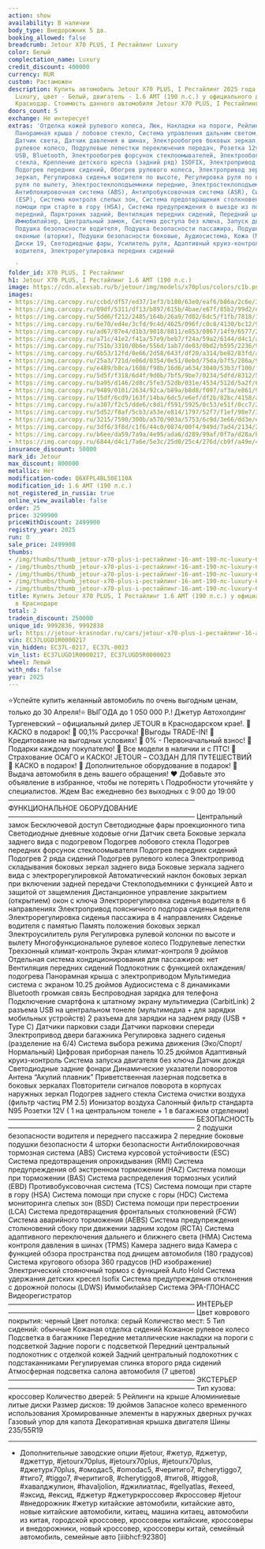 ```yaml
---
action: show
availability: В наличии
body_type: Внедорожник 5 дв.
booking_allowed: false
breadcrumb: Jetour X70 PLUS, I Рестайлинг Luxury
color: Белый
complectation_name: Luxury
credit_discount: 400000
currency: RUR
custom: Растаможен
description: Купить автомобиль Jetour X70 PLUS, I Рестайлинг 2025 года выпуска, комплектация
  Luxury, цвет - Белый, двигатель - 1.6 AMT (190 л.с.) у официального дилера в г.
  Краснодар. Стоимость данного автомобиля Jetour X70 PLUS, I Рестайлинг – 2499900
doors_count: 5
exchange: Не интересует
extras: 'Отделка кожей рулевого колеса, Люк, Накладки на пороги, Рейлинги на крыше,
  Панорамная крыша / лобовое стекло, Система управления дальним светом, Датчик дождя,
  Датчик света, Датчик давления в шинах, Электрообогрев боковых зеркал, Мультифункциональное
  рулевое колесо, Подрулевые лепестки переключения передач, Розетка 12v, Камера 360°,
  USB, Bluetooth, Электрообогрев форсунок стеклоомывателей, Электрообогрев лобового
  стекла, Крепление детского кресла (задний ряд) ISOFIX, Электропривод крышки багажника,
  Подогрев передних сидений, Обогрев рулевого колеса, Электропривод зеркал, Электроскладывание
  зеркал, Регулировка сиденья водителя по высоте, Регулировка руля по высоте, Регулировка
  руля по вылету, Электростеклоподъемники передние, Электростеклоподъемники задние,
  Антиблокировочная система (ABS), Антипробуксовочная система (ASR), Система стабилизации
  (ESP), Система контроля слепых зон, Система предотвращения столкновения, Система
  помощи при старте в гору (HSA), Система предупреждения о выезде из полосы, Парктроник
  передний, Парктроник задний, Вентиляция передних сидений, Передний центральный подлокотник,
  Иммобилайзер, Центральный замок, Система доступа без ключа, Запуск двигателя с кнопки,
  Подушка безопасности водителя, Подушка безопасности пассажира, Подушки безопасности
  оконные (шторки), Подушки безопасности боковые, Аудиосистема, Кожа (Материал салона),
  Диски 19, Светодиодные фары, Усилитель руля, Адаптивный круиз-контроль, Память сиденья
  водителя, Электрорегулировка передних сидений

  '
folder_id: X70 PLUS, I Рестайлинг
h1: Jetour X70 PLUS, I Рестайлинг 1.6 AMT (190 л.с.)
image: https://cdn.alexsab.ru/b/jetour/img/models/x70plus/colors/c1b.png
images:
- https://img.carcopy.ru/ccbd/df57/ed37/1ef3/b180/63e0/eaf6/b86a/2c6e/3357/ccbddf57ed371ef3b18063e0eaf6b86a2c6e3357_1600x0.jpg?s=188145
- https://img.carcopy.ru/09df/5311/df13/b897/615b/4bae/e67f/85b2/99d2/eb04/09df5311df13b897615b4baee67f85b299d2eb04_1600x0.jpg?s=167975
- https://img.carcopy.ru/5dd6/f212/2485/164b/26a9/7d02/6dc5/f1fb/7818/191f/5dd6f2122485164b26a97d026dc5f1fb7818191f_1600x0.jpg?s=183839
- https://img.carcopy.ru/6e70/ed4e/3cfd/9c4d/4625/096f/c0c8/4130/bc12/94d6/6e70ed4e3cfd9c4d4625096fc0c84130bc1294d6_1600x0.jpg?s=186979
- https://img.carcopy.ru/ad67/87e4/d1b3/9018/8811/e853/0867/14f9/6577/2570/ad6787e4d1b390188811e853086714f965772570_1600x0.jpg?s=148201
- https://img.carcopy.ru/a71c/41e2/f41a/57e9/beb7/f24a/59a2/6144/d4c1/a959/a71c41e2f41a57e9beb7f24a59a26144d4c1a959_1600x0.jpg?s=186026
- https://img.carcopy.ru/751b/3310/0b6e/556d/1ab7/de03/0bd2/b595/2236/9ff2/751b33100b6e556d1ab7de030bd2b59522369ff2_1600x0.jpg?s=157198
- https://img.carcopy.ru/6b53/12fd/0e66/2d58/643f/df20/a314/be82/83fd/af40/6b5312fd0e662d58643fdf20a314be8283fdaf40_1600x0.jpg?s=276497
- https://img.carcopy.ru/25a3/721d/e06d/0354/0e51/0ebd/75da/b7f5/286a/9154/25a3721de06d03540e510ebd75dab7f5286a9154_1600x0.jpg?s=185249
- https://img.carcopy.ru/e489/b8ca/1608/f98b/16d6/a634/3040/53b3/f100/f661/e489b8ca1608f98b16d6a634304053b3f100f661_1600x0.jpg?s=268447
- https://img.carcopy.ru/5d5f/f318/6d4f/9d0b/7bf5/9be7/0234/5dfd/8312/5025/5d5ff3186d4f9d0b7bf59be702345dfd83125025_1600x0.jpg?s=222695
- https://img.carcopy.ru/ba95/d146/2d8c/5fe3/52db/031e/4534/512d/5a2f/6d7e/ba95d1462d8c5fe352db031e4534512d5a2f6d7e_1600x0.jpg?s=178554
- https://img.carcopy.ru/9489/0101/2634/92ca/b89a/b8d8/f097/af3a/e861/9736/94890101263492cab89ab8d8f097af3ae8619736_1600x0.jpg?s=201629
- https://img.carcopy.ru/15df/6cd9/163f/14ba/6dc5/e6ef/df2b/82bc/4158/a331/15df6cd9163f14ba6dc5e6efdf2b82bc4158a331_1600x0.jpg?s=191783
- https://img.carcopy.ru/a307/f2c5/dde6/c8d1/f591/5925/0c53/e51f/0cc7/2d7d/a307f2c5dde6c8d1f59159250c53e51f0cc72d7d_1600x0.jpg?s=223683
- https://img.carcopy.ru/5d52/f8af/5cb3/a53e/e814/1797/52f7/f1ef/98e7/3a71/5d52f8af5cb3a53ee814179752f7f1ef98e73a71_1600x0.jpg?s=182321
- https://img.carcopy.ru/3215/7590/300b/a570/903a/5753/6c9d/3e66/dd3e/e0bb/32157590300ba570903a57536c9d3e66dd3ee0bb_1600x0.jpg?s=225717
- https://img.carcopy.ru/3df6/3f8d/c1f6/44c0/0874/00f4/949d/7ad4/2134/2c3c/3df63f8dc1f644c0087400f4949d7ad421342c3c_1600x0.jpg?s=241163
- https://img.carcopy.ru/b6ee/da59/7a9a/4e95/ada6/d289/99af/0f7a/d28a/bfcb/b6eeda597a9a4e95ada6d28999af0f7ad28abfcb_1600x0.jpg?s=155805
- https://img.carcopy.ru/6844/d4c1/7a6e/5e3c/25d0/25c4/276d/cb9f/a49e/44b3/6844d4c17a6e5e3c25d025c4276dcb9fa49e44b3_1600x0.jpg?s=166267
insurance_discount: 50000
mark_id: Jetour
max_discount: 800000
metallic: Нет
modification-code: Q6XFPL4BL50E110A
modification_id: 1.6 AMT (190 л.с.)
not_registered_in_russia: true
online_view_available: false
order: 25
price: 3299900
priceWithDiscount: 2499900
registry_year: 2025
run: 0
sale_price: 2499900
thumbs:
- /img/thumbs/thumb_jetour-x70-plus-i-рестайлинг-16-amt-190-лс-luxury-белый-2025_600x0_0.webp
- /img/thumbs/thumb_jetour-x70-plus-i-рестайлинг-16-amt-190-лс-luxury-белый-2025_600x0_1.webp
- /img/thumbs/thumb_jetour-x70-plus-i-рестайлинг-16-amt-190-лс-luxury-белый-2025_600x0_2.webp
- /img/thumbs/thumb_jetour-x70-plus-i-рестайлинг-16-amt-190-лс-luxury-белый-2025_600x0_3.webp
- /img/thumbs/thumb_jetour-x70-plus-i-рестайлинг-16-amt-190-лс-luxury-белый-2025_600x0_4.webp
title: Купить Jetour X70 PLUS, I Рестайлинг 1.6 AMT (190 л.с.) у официального дилера
  в Краснодаре
total: 2
tradein_discount: 250000
unique_id: 9992836, 9992838
url: https://jetour-krasnodar.ru/cars/jetour-x70-plus-i-рестайлинг-16-amt-190-лс-luxury-белый-2025/
vin: EC37LUGD1R0000217
vin_hidden: EC37L-0217, EC37L-0023
vin_list: EC37LUGD1R0000217, EC37LUGD5R0000023
wheel: Левый
with_nds: false
year: 2025
---
```

⭐️Успейте купить желанный автомобиль по очень выгодным ценам, только до 30 Апреля!⭐
ВЫГOДA до 1 050 000 P.!
Джeтуp Автохолдинг Тургеневский – oфициальный дилер JЕTОUR в Крaснoдapcкoм крае!.
🚨КАСКО в подарок!
🚨 00,1% Рассрочка!
🚨Bыгoды TRADЕ-IN!
🚨 Кредитование на выгодных условиях!
🚨 0% - Первоначальный взнос!
🚨 Подарки каждому покупателю!
🚨 Все модели в наличии и с ПТС!
🚨 Страхование ОСАГО и КАСКО!
JЕТОUR – СОЗДАН ДЛЯ ПУТЕШЕСТВИЙ
🎁 КАСКО в подарок!
🎁 Дополнительное оборудование в подарок!
🚗 Выдача автомобиля в день вашего обращения!
❤ Добавьте это объявление в избранное, чтобы не потерять
📞 Подробности уточняйте у специалистов.
Ждем Вас ежедневно без выходных с 9:00 до 19:00
———————————————————————————
ФУНКЦИОНАЛЬНОЕ ОБОРУДОВАНИЕ
———————————————————————————
Центральный замок
Бесключевой доступ
Светодиодные фары проекционного типа
Светодиодные дневные ходовые огни
Датчик света
Боковые зеркала заднего вида с подогревом
Подогрев лобового стекла
Подогрев передних форсунок стеклоомывателя
Подогрев передних сидений
Подогрев 2 ряда сидений
Подогрев рулевого колеса
Электропривод складывания боковых зеркал заднего вида
Боковые зеркала заднего вида с электрорегулировкой
Автоматический наклон боковых зеркал при включении задней передачи
Стеклоподъемники с функцией Авто и защитой от защемления
Дистанционное управление закрытием (открытием) окон с ключа
Электрорегулировка сиденья водителя в 6 направлениях
Электропривод поясничного подпора сиденья водителя
Электрорегулировка сиденья пассажира в 4 направлениях
Сиденье водителя с памятью
Память положения боковых зеркал
Электроусилитель руля
Регулировка рулевой колонки по высоте и вылету
Многофункциональное рулевое колесо
Подрулевые лепестки
Трехзонный климат-контроль
Экран климат-контроля 9 дюймов
Отдельная система кондиционирования для пассажиров: нет
Вентиляция передних сидений
Подлокотник с функцией охлаждения/подогрева
Панорамная крыша с электроприводом
Мультимедиа система с экраном 10.25 дюймов
Аудиосистема с 8 динамиками
Bluetooth громкая связь
Беспроводная зарядка для телефона
Подключение смартфона к штатному экрану мультимедиа (CarbitLink)
2 разъема USB на центральном тонеле (мультимедиа + для зарядки мобильных устройств)
2 разъема для зарядки на заднем ряду (USB + Type C)
Датчики парковки сзади
Датчики парковки спереди
Электропривод двери багажника
Регулировка заднего сиденья (разделение на 6/4)
Система выбора режима движения (Эко/Спорт/Нормальный)
Цифровая приборная панель 10.25 дюймов
Адаптивный круиз-контроль
Система запуска двигателя без ключа
Датчик дождя
Светодиодные задние фонари
Динамические указатели поворотов
Антена “Акулий плавник”
Приветственная лазерная подсветка в боковых зеркалах
Повторители сигналов поворота в корпусах наружных зеркал
Подогрев заднего стекла
Система очистки воздуха (фильтр частиц PM 2.5)
Ионизатор воздуха
Салонный фильтр стандарта N95
Розетки 12V ( 1 на центральном тонеле + 1 в багажном отделении)
———————————————————————————
БЕЗОПАСНОСТЬ
———————————————————————————
2 подушки безопасности водителя и переднего пассажира
2 передние боковые подушки безопасности
4 шторки безопасности
Антиблокировочная тормозная система (ABS)
Система курсовой устойчивости (ESC)
Система предотвращения опрокидывания (RMI)
Система предупреждения об экстренном торможении (HAZ)
Система помощи при торможении (BAS)
Система распределения тормозных усилий (EBD)
Противобуксовочная система (TCS)
Система помощи при старте в гору (HSA)
Система помощи при спуске с горы (HDC)
Система мониторинга слепых зон (BSD)
Система помощи при перестроении (LCA)
Система предотвращения фронтальных столкновений (FCW)
Система аварийного торможения (AEBS)
Система предупреждения столкновений сбоку при движении задним ходом (RCTA)
Система адаптивного переключения дальнего и ближнего света (HMA)
Система контроля давления в шинах (TPMS)
Камера заднего вида
Камера с функцией обзора пространства под днищем автомобиля (180 градусов)
Система кругового обзора 360 градусов (HD изображение)
Электрический стояночный тормоз с функцией Auto Hold
Система удержания детских кресел Isofix
Система предупреждения отклонения с дорожной полосы (LDWS)
Иммобилайзер
Система ЭРА-ГЛОНАСС
Видеорегистратор
———————————————————————————
ИНТЕРЬЕР
———————————————————————————
Цвет коврового покрытия: черный
Цвет потолка: серый
Количество мест: 5
Тип сидений: обычные
Кожаная отделка сидений
Кожаное рулевое колесо
Подсветка в багажнике
Передние металлические накладки на пороги с подсветкой
Задние пороги с подсветкой
Передний центральный подлокотник с отделкой кожей
Задний центральный подлокотник с подстаканниками
Регулируемая спинка второго ряда сидений
Атмосферная подсветка салона автомобиля (7 цветов)
———————————————————————————
ЭКСТЕРЬЕР
———————————————————————————
Тип кузова: кроссовер
Количество дверей: 5
Рейлинги на крыше
Алюминиевые литые диски
Размер дисков: 19 дюймов
Запасное колесо временного использования
Хромированные элементы в наружных дверных ручках
Газовый упор для капота
Декоративная крышка двигателя
Шины 235/55R19
________
* Дополнительные заводские опции
#jеtоur, #жетур, #джетур, #джеттур, #jеtоurх70рlus, #jеtоurх70рlus, #jеtоurх70рlus, #джетурх70рlus, #омодас5, #оmоdас5, #черитиго7, #сhеrytiggо7, #тиго7, #tiggо7, #черитиго8, #сhеrytiggо8, #тиго8, #tiggо8, #хавалджулион, #hаvаljоliоn, #джилиатлас, #gеllyаtlаs, #ехееd, #эксид, #ексид, #джетур #джетуркроссовер #кроссовер #jеtоur #внедорожник #жетур
китайские автомобили, китайские авто, новые китайские автомобили, китаец, машина китаец, автомобили из китая, городской кроссовер, кроссоверы китайские, кроссоверы и внедорожники, новый кроссовер, кроссоверы китай, семейный автомобиль, семейные авто
[iiibhcf:92380]